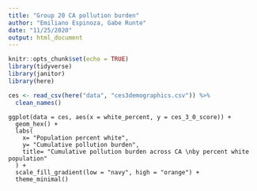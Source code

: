 ```yaml
---
title: "Group 20 CA pollution burden"
author: "Emiliano Espinoza, Gabe Runte"
date: "11/25/2020"
output: html_document
---
```


```r
knitr::opts_chunk$set(echo = TRUE)
library(tidyverse)
library(janitor)
library(here)
```

```r
ces <- read_csv(here("data", "ces3demographics.csv")) %>% 
  clean_names()
```

```rr
ggplot(data = ces, aes(x = white_percent, y = ces_3_0_score)) +
  geom_hex() +
  labs(
    x= "Population percent white",
    y= "Cumulative pollution burden",
    title= "Cumulative pollution burden across CA \nby percent white population"
  ) +
  scale_fill_gradient(low = "navy", high = "orange") +
  theme_minimal()
```




